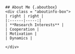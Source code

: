 ```block
## About Me {.aboutbox}
<div class = "aboutinfo-box">
| right | right |
|:------|-----:|
| **Research Interests** |
| Cooperation |
| Motivation |
| Dynamics |

</div>

```